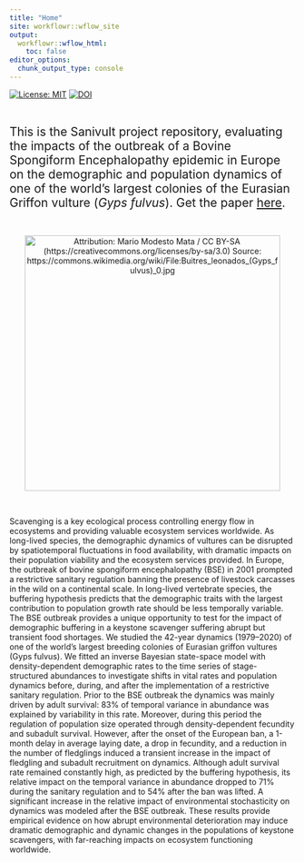 ```yaml
---
title: "Home"
site: workflowr::wflow_site
output:
  workflowr::wflow_html:
    toc: false
editor_options:
  chunk_output_type: console
---
```


[![License: MIT](https://img.shields.io/badge/License-MIT-green.svg)](https://github.com/palmaraz/SaniVult/blob/master/LICENSE) [![DOI](https://zenodo.org/badge/429053003.svg)](https://zenodo.org/badge/latestdoi/429053003)

<br />

<span style="font-size: 21px;">This is the Sanivult project repository, evaluating the impacts of the outbreak of a Bovine Spongiform Encephalopathy epidemic in Europe on the demographic and population dynamics of one of the world's largest colonies of the Eurasian Griffon vulture (*Gyps fulvus*). Get the paper [here](https://esajournals.onlinelibrary.wiley.com/doi/abs/10.1002/eap.2579). </span>

<br />

<p align="center">
  <a href="https://github.com/palmaraz/SaniVult">
    <img src="../docs/imgs/Mario_Modesto_Mata_CC_BY-SA_(Gyps_fulvus).jpg" width="450" title="Attribution: Mario Modesto Mata / CC BY-SA (https://creativecommons.org/licenses/by-sa/3.0) Source: https://commons.wikimedia.org/wiki/File:Buitres_leonados_(Gyps_fulvus)_0.jpg">
  </a>
</p>

<br />

Scavenging is a key ecological process controlling energy flow in ecosystems and providing valuable ecosystem services worldwide. As long-lived species, the demographic dynamics of vultures can be disrupted by spatiotemporal fluctuations in food availability, with dramatic impacts on their population viability and the ecosystem services provided. In Europe, the outbreak of bovine spongiform encephalopathy (BSE) in 2001 prompted a restrictive sanitary regulation banning the presence of livestock carcasses in the wild on a continental scale. In long-lived vertebrate species, the buffering hypothesis predicts that the demographic traits with the largest contribution to population growth rate should be less temporally variable. The BSE outbreak provides a unique opportunity to test for the impact of demographic buffering in a keystone scavenger suffering abrupt but transient food shortages. We studied the 42-year dynamics (1979–2020) of one of the world's largest breeding colonies of Eurasian griffon vultures (Gyps fulvus). We fitted an inverse Bayesian state-space model with density-dependent demographic rates to the time series of stage-structured abundances to investigate shifts in vital rates and population dynamics before, during, and after the implementation of a restrictive sanitary regulation. Prior to the BSE outbreak the dynamics was mainly driven by adult survival: 83% of temporal variance in abundance was explained by variability in this rate. Moreover, during this period the regulation of population size operated through density-dependent fecundity and subadult survival. However, after the onset of the European ban, a 1-month delay in average laying date, a drop in fecundity, and a reduction in the number of fledglings induced a transient increase in the impact of fledgling and subadult recruitment on dynamics. Although adult survival rate remained constantly high, as predicted by the buffering hypothesis, its relative impact on the temporal variance in abundance dropped to 71% during the sanitary regulation and to 54% after the ban was lifted. A significant increase in the relative impact of environmental stochasticity on dynamics was modeled after the BSE outbreak. These results provide empirical evidence on how abrupt environmental deterioration may induce dramatic demographic and dynamic changes in the populations of keystone scavengers, with far-reaching impacts on ecosystem functioning worldwide.
